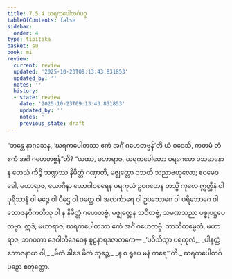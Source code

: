```yaml
---
title: 7.5.4 ဃရကပေါတင်္ဂပဉှ
tableOfContents: false
sidebar:
  order: 4
type: tipitaka
basket: su
book: mi
review:
  current: review
  updated: '2025-10-23T09:13:43.831853'
  updated_by: ''
  notes: ''
  history:
  - state: review
    date: '2025-10-23T09:13:43.831853'
    updated_by: ''
    notes: ''
    previous_state: draft
---
```



<ReviewStatus review={frontmatter.review} showDetails={true} />

<HypothesisAnnotation frontmatter={frontmatter} />

<DynamicBreadcrumb />

<Division number="268" book="mi" e="ch" v="28">

<Paragraph number="1905" book="mi">
“ဘန္တေ နာဂသေန, ‘ဃရကပေါတဿ ဧကံ အင်္ဂံ ဂဟေတဗ္ဗန်’တိ ယံ ဝဒေသိ, ကတမံ တံ ဧကံ အင်္ဂံ ဂဟေတဗ္ဗန်”တိ? “ယထာ, မဟာရာဇ, ဃရကပေါတော ပရဂေဟေ ဝသမာနော န တေသံ ကိဉ္စိ ဘဏ္ဍဿ နိမိတ္တံ ဂဏှာတိ, မဇ္ဈတ္တော ဝသတိ သညာဗဟုလော; ဧဝမေဝ ခေါ, မဟာရာဇ, ယောဂိနာ ယောဂါဝစရေန ပရကုလံ ဥပဂတေန တသ္မိံ ကုလေ ဣတ္ထီနံ ဝါ ပုရိသာနံ ဝါ မဉ္စေ ဝါ ပီဌေ ဝါ ဝတ္ထေ ဝါ အလင်္ကာရေ ဝါ ဥပဘောဂေ ဝါ ပရိဘောဂေ ဝါ ဘောဇနဝိကတီသု ဝါ န နိမိတ္တံ ဂဟေတဗ္ဗံ, မဇ္ဈတ္တေန ဘဝိတဗ္ဗံ, သမဏသညာ ပစ္စုပဋ္ဌပေတဗ္ဗာ. ဣဒံ, မဟာရာဇ, ဃရကပေါတဿ ဧကံ အင်္ဂံ ဂဟေတဗ္ဗံ. ဘာသိတမ္ပေတံ, မဟာရာဇ, ဘဂဝတာ ဒေဝါတိဒေဝေန စူဠနာရဒဇာတကေ—
</Paragraph>

<Paragraph number="1906" type="verses" book="mi">
_‘ပဝိသိတွာ ပရကုလံ,_  
_ပါနတ္ထံ ဘောဇနာယ ဝါ;_  
_မိတံ ခါဒေ မိတံ ဘုဉ္ဇေ,_  
_န စ ရူပေ မနံ ကရေ’”တိ._  


</Paragraph>
</Division>

<Paragraph number="1907" type="center" book="mi">
ဃရကပေါတင်္ဂပဉှော စတုတ္ထော.
</Paragraph>